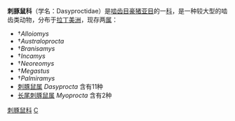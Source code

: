 {{Automatic taxobox
| fossil_range = {{Fossil range|23|0}}
| taxon = Dasyproctidae
| image = Dasyprocta punctata (Gamboa, Panama).jpg
| image_caption = [[刺豚鼠|刺豚鼠]]（''Dasyprocta punctata''）
| authority = [[约翰·爱德华·格雷|Gray]]，1825
}}
'''刺豚鼠科'''（学名：Dasyproctidae）是[[啮齿目|啮齿目]][[豪猪亚目|豪猪亚目]]的一[[科_(生物)|科]]，是一种较大型的啮齿类动物，分布于[[拉丁美洲|拉丁美洲]]，现存两[[属_(生物)|属]]：

*†''Alloiomys''
*†''Australoprocta''
*†''Branisamys''
*†''Incamys''
*†''Neoreomys''
*†''Megastus''
*†''Palmiramys''
*[[刺豚鼠属|刺豚鼠属]] ''Dasyprocta'' 含有11种
*[[长尾刺豚鼠属|长尾刺豚鼠属]] ''Myoprocta'' 含有2种
{{Taxonbar|from=Q267132}}

[[Category:刺豚鼠科|]]
[[Category:啮齿目|C]]
